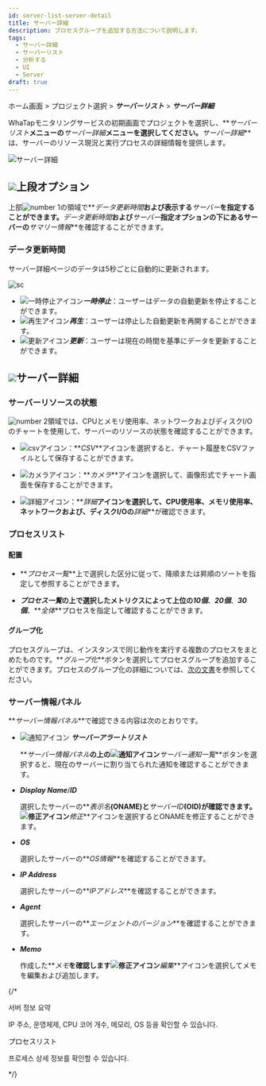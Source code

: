 ```yaml
---
id: server-list-server-detail
title: サーバー詳細
description: プロセスグループを追加する方法について説明します。
tags:
  - サーバー詳細
  - サーバーリスト
  - 分析する
  - UI
  - Server
draft: true
---
```


ホーム画面 > プロジェクト選択 > **_サーバーリスト_** > **_サーバー詳細_**

WhaTapモニタリングサービスの初期画面でプロジェクトを選択し、**_サーバーリスト_**メニューの**_サーバー詳細_**メニューを選択してください。**_サーバー詳細_**は、サーバーのリソース現況と実行プロセスの詳細情報を提供します。

![サーバー詳細](/img/server-detail.png)

## ![](/img/number-01.png)上段オプション

上部![number 1](/img/number-01.png)の領域で**_データ更新時間_**および表示する**_サーバー_**を指定することができます。**_データ更新時間_**および**_サーバー_**指定オプションの下にあるサーバーの**_サマリー情報_**を確認することができます。

### データ更新時間

サーバー詳細ページのデータは5秒ごとに自動的に更新されます。 

<div style={{textAlign: 'center'}}>

![sc](/img/server-detail-data.png)

</div>

- ![一時停止アイコン](/img/ic-s-pause.svg)**_一時停止_**：ユーザーはデータの自動更新を停止することができます。 
- ![再生アイコン](/img/ic-play-grn.svg)**_再生_**：ユーザーは停止した自動更新を再開することができます。
- ![更新アイコン](/img/ic-refresh2.svg)**_更新_**：ユーザーは現在の時間を基準にデータを更新することができます。

## ![](/img/number-02.png)サーバー詳細

### サーバーリソースの状態

![number 2](/img/number-02.png)領域では、CPUとメモリ使用率、ネットワークおよびディスクI/Oのチャートを使用して、サーバーのリソースの状態を確認することができます。  

- ![csvアイコン](/img/ic-csv-download.svg)：**_CSV_**アイコンを選択すると、チャート履歴をCSVファイルとして保存することができます。

- ![カメラアイコン](/img/ic-camera.svg)：**_カメラ_**アイコンを選択して、画像形式でチャート画面を保存することができます。

- ![詳細アイコン](/img/ic-zoom-in.svg)：**_詳細_**アイコンを選択して、CPU使用率、メモリ使用率、ネットワークおよび、ディスクI/Oの**_詳細_**が確認できます。

### プロセスリスト

#### 配置

- **_プロセス一覧_**上で選択した区分に従って、降順または昇順のソートを指定して参照することができます。 

- **_プロセス一覧_**の上で選択したメトリクスによって上位の**_10個_**、**_20個_**、**_30個_**、**_全体_**プロセスを指定して確認することができます。 

#### グループ化

プロセスグループは、インスタンスで同じ動作を実行する複数のプロセスをまとめたものです。**_グループ化_**ボタンを選択してプロセスグループを追加することができます。プロセスのグループ化の詳細については、[次の文書](server-detail-process-group)を参照してください。

### サーバー情報パネル

**_サーバー情報パネル_**で確認できる内容は次のとおりです。 

- ![通知アイコン](/img/ic-alert.svg) **_サーバーアラートリスト_**

  **_サーバー情報パネル_**の上の![通知アイコン](/img/ic-alert.svg)**_サーバー通知一覧_**ボタンを選択すると、現在のサーバーに割り当てられた通知を確認することができます。

- **_Display Name_**/**_ID_**

  選択したサーバーの**_表示名_**(ONAME)と**_サーバーID_**(OID)が確認できます。![修正アイコン](/img/ic-edit.svg)**_修正_**アイコンを選択するとONAMEを修正することができます。

- **_OS_**

  選択したサーバーの**_OS情報_**を確認することができます。

- **_IP Address_**

  選択したサーバーの**_IPアドレス_**を確認することができます。

- **_Agent_**

  選択したサーバーの**_エージェントのバージョン_**を確認することができます。

- **_Memo_**

  作成した**_メモ_**を確認します![修正アイコン](/img/ic-edit.svg)**_編集_**アイコンを選択してメモを編集および追加します。

{/* 

서버 정보 요약

IP 주소, 운영체제, CPU 코어 개수, 메모리, OS 등을 확인할 수 있습니다.

プロセスリスト

프로세스 상세 정보를 확인할 수 있습니다.

*/}
